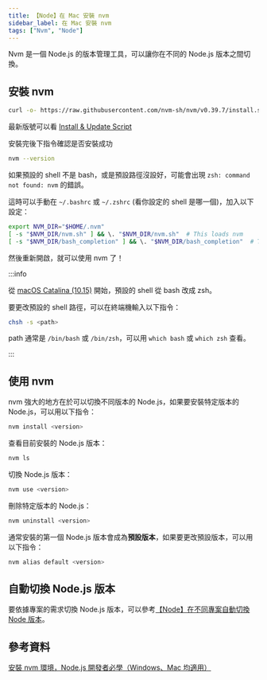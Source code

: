 ```yaml
---
title: 【Node】在 Mac 安裝 nvm
sidebar_label: 在 Mac 安裝 nvm
tags: ["Nvm", "Node"]
---
```


Nvm 是一個 Node.js 的版本管理工具，可以讓你在不同的 Node.js 版本之間切換。

## 安裝 nvm

```bash
curl -o- https://raw.githubusercontent.com/nvm-sh/nvm/v0.39.7/install.sh | bash
```

最新版號可以看 [Install & Update Script](https://github.com/nvm-sh/nvm?tab=readme-ov-file#install--update-script)

安裝完後下指令確認是否安裝成功

```bash
nvm --version
```

如果預設的 shell 不是 bash，或是預設路徑沒設好，可能會出現 `zsh: command not found: nvm` 的錯誤。

這時可以手動在 `~/.bashrc` 或 `~/.zshrc` (看你設定的 shell 是哪一個)，加入以下設定：

```bash
export NVM_DIR="$HOME/.nvm"
[ -s "$NVM_DIR/nvm.sh" ] && \. "$NVM_DIR/nvm.sh"  # This loads nvm
[ -s "$NVM_DIR/bash_completion" ] && \. "$NVM_DIR/bash_completion"  # This loads nvm bash_completion
```

然後重新開啟，就可以使用 nvm 了！

:::info

從 [macOS Catalina (10.15)](https://support.apple.com/en-ca/102360) 開始，預設的 shell 從 bash 改成 zsh。

要更改預設的 shell 路徑，可以在終端機輸入以下指令：

```bash
chsh -s <path>
```

path 通常是 `/bin/bash` 或 `/bin/zsh`，可以用 `which bash` 或 `which zsh` 查看。

:::

## 使用 nvm

nvm 強大的地方在於可以切換不同版本的 Node.js，如果要安裝特定版本的 Node.js，可以用以下指令：

```bash
nvm install <version>
```

查看目前安裝的 Node.js 版本：

```bash
nvm ls
```

切換 Node.js 版本：

```bash
nvm use <version>
```

刪除特定版本的 Node.js：

```bash
nvm uninstall <version>
```

通常安裝的第一個 Node.js 版本會成為**預設版本**，如果要更改預設版本，可以用以下指令：

```bash
nvm alias default <version>
```

## 自動切換 Node.js 版本

要依據專案的需求切換 Node.js 版本，可以參考[【Node】在不同專案自動切換 Node 版本](/node/auto-switch-node-version)。

## 參考資料

[安裝 nvm 環境，Node.js 開發者必學（Windows、Mac 均適用）](https://www.casper.tw/development/2022/01/10/install-nvm/)
